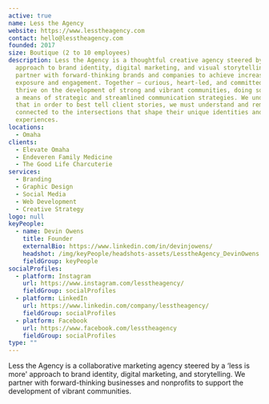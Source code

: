 ```yaml
---
active: true
name: Less the Agency
website: https://www.lesstheagency.com
contact: hello@lesstheagency.com
founded: 2017
size: Boutique (2 to 10 employees)
description: Less the Agency is a thoughtful creative agency steered by a ‘less is more'
  approach to brand identity, digital marketing, and visual storytelling. We
  partner with forward-thinking brands and companies to achieve increased
  exposure and engagement. Together — curious, heart-led, and committed, we
  thrive on the development of strong and vibrant communities, doing so through
  a means of strategic and streamlined communication strategies. We understand
  that in order to best tell client stories, we must understand and remain
  connected to the intersections that shape their unique identities and
  experiences.
locations:
  - Omaha
clients:
  - Elevate Omaha
  - Endeveren Family Medicine
  - The Good Life Charcuterie
services:
  - Branding
  - Graphic Design
  - Social Media
  - Web Development
  - Creative Strategy
logo: null
keyPeople:
  - name: Devin Owens
    title: Founder
    externalBio: https://www.linkedin.com/in/devinjowens/
    headshot: /img/keyPeople/headshots-assets/LesstheAgency_DevinOwens.jpg
    fieldGroup: keyPeople
socialProfiles:
  - platform: Instagram
    url: https://www.instagram.com/lesstheagency/
    fieldGroup: socialProfiles
  - platform: LinkedIn
    url: https://www.linkedin.com/company/lesstheagency/
    fieldGroup: socialProfiles
  - platform: Facebook
    url: https://www.facebook.com/lesstheagency
    fieldGroup: socialProfiles
type: ""
---
```


Less the Agency is a collaborative marketing agency steered by a ‘less is more' approach to brand identity, digital marketing, and storytelling. We partner with forward-thinking businesses and nonprofits to support the development of vibrant communities.